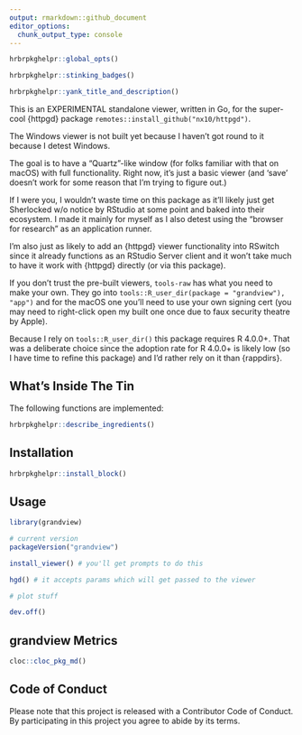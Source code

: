 ```yaml
---
output: rmarkdown::github_document
editor_options: 
  chunk_output_type: console
---
```

```r
hrbrpkghelpr::global_opts()
```

```r
hrbrpkghelpr::stinking_badges()
```

```r
hrbrpkghelpr::yank_title_and_description()
```

This is an EXPERIMENTAL standalone viewer, written in Go, for the super-cool 
{httpgd} package `remotes::install_github("nx10/httpgd")`.

The Windows viewer is not built yet because I haven't got round to it because
I detest Windows.

The goal is to have a "Quartz"-like window (for folks familiar with that on macOS) with full functionality. Right now, it's just a basic viewer (and 'save' doesn't work for some reason that I'm trying to figure out.)

If I were you, I wouldn't waste time on this package as it'll likely just get Sherlocked w/o notice by RStudio at some point and baked into their ecosystem. I made it mainly for myself as I also detest using the "browser for research" as an application runner.

I'm also just as likely to add an {httpgd} viewer functionality into RSwitch since it already functions as an RStudio Server client and it won't take much to have it work with {httpgd} directly (or via this package).

If you don't trust the pre-built viewers, `tools-raw` has what you need to make your own. They go into `tools::R_user_dir(package = "grandview"), "app")` and for the macOS one you'll need to use your own signing cert (you may need to right-click open my built one once due to faux security theatre by Apple).

Because I rely on `tools::R_user_dir()` this package requires R 4.0.0+. That was a deliberate choice since the adoption rate for R 4.0.0+ is likely low (so I have time to refine this package) and I'd rather rely on it than {rappdirs}.

## What's Inside The Tin

The following functions are implemented:

```r
hrbrpkghelpr::describe_ingredients()
```

## Installation

```r
hrbrpkghelpr::install_block()
```

## Usage

```r
library(grandview)

# current version
packageVersion("grandview")

```

```r
install_viewer() # you'll get prompts to do this

hgd() # it accepts params which will get passed to the viewer

# plot stuff

dev.off()
```

## grandview Metrics

```r
cloc::cloc_pkg_md()
```

## Code of Conduct

Please note that this project is released with a Contributor Code of Conduct. 
By participating in this project you agree to abide by its terms.
